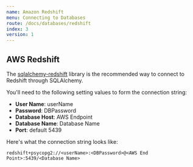 ```yaml
---
name: Amazon Redshift
menu: Connecting to Databases
route: /docs/databases/redshift
index: 3
version: 1
---
```


AWS Redshift
-------------

The [sqlalchemy-redshift](https://pypi.org/project/sqlalchemy-redshift/) library is the recommended way to connect to Redshift through SQLAlchemy. 

You'll need to the following setting values to form the connection string:

* **User Name**: userName
* **Password**: DBPassword
* **Database Host**:  AWS Endpoint   
* **Database Name**: Database Name
* **Port**: default 5439

Here's what the connection string looks like:

```
redshift+psycopg2://<userName>:<DBPassword>@<AWS End Point>:5439/<Database Name> 
```